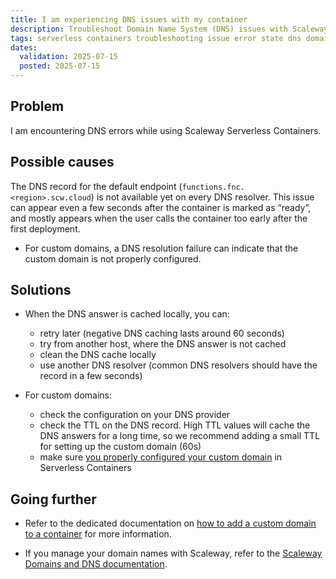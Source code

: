 ```yaml
---
title: I am experiencing DNS issues with my container
description: Troubleshoot Domain Name System (DNS) issues with Scaleway Serverless Containers.
tags: serverless containers troubleshooting issue error state dns domain name system
dates:
  validation: 2025-07-15
  posted: 2025-07-15
---
```


## Problem

I am encountering DNS errors while using Scaleway Serverless Containers.

## Possible causes
	
The DNS record for the default endpoint (`functions.fnc.<region>.scw.cloud`) is not available yet on every DNS resolver. This issue can appear even a few seconds after the container is marked as “ready”, and mostly appears when the user calls the container too early after the first deployment.

- For custom domains, a DNS resolution failure can indicate that the custom domain is not properly configured.


## Solutions

- When the DNS answer is cached locally, you can:
  - retry later (negative DNS caching lasts around 60 seconds)
  - try from another host, where the DNS answer is not cached
  - clean the DNS cache locally
  - use another DNS resolver (common DNS resolvers should have the record in a few seconds)

- For custom domains:
  - check the configuration on your DNS provider
  - check the TTL on the DNS record. High TTL values will cache the DNS answers for a long time, so we recommend adding a small TTL for setting up the custom domain (60s)
  - make sure [you properly configured your custom domain](/serverless-containers/how-to/add-a-custom-domain-to-a-container/) in Serverless Containers


## Going further

- Refer to the dedicated documentation on [how to add a custom domain to a container](/serverless-containers/how-to/add-a-custom-domain-to-a-container/) for more information.

- If you manage your domain names with Scaleway, refer to the [Scaleway Domains and DNS documentation](/domains-and-dns/).